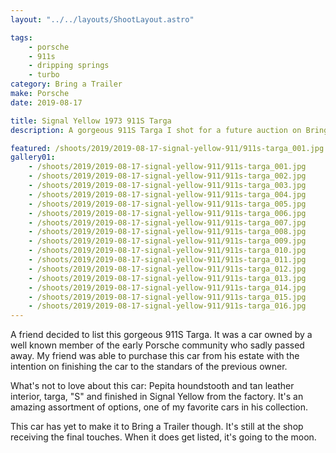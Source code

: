 ```yaml
---
layout: "../../layouts/ShootLayout.astro"

tags:
    - porsche
    - 911s
    - dripping springs
    - turbo
category: Bring a Trailer
make: Porsche
date: 2019-08-17

title: Signal Yellow 1973 911S Targa
description: A gorgeous 911S Targa I shot for a future auction on Bring a Trailer.

featured: /shoots/2019/2019-08-17-signal-yellow-911/911s-targa_001.jpg
gallery01:
    - /shoots/2019/2019-08-17-signal-yellow-911/911s-targa_001.jpg
    - /shoots/2019/2019-08-17-signal-yellow-911/911s-targa_002.jpg
    - /shoots/2019/2019-08-17-signal-yellow-911/911s-targa_003.jpg
    - /shoots/2019/2019-08-17-signal-yellow-911/911s-targa_004.jpg
    - /shoots/2019/2019-08-17-signal-yellow-911/911s-targa_005.jpg
    - /shoots/2019/2019-08-17-signal-yellow-911/911s-targa_006.jpg
    - /shoots/2019/2019-08-17-signal-yellow-911/911s-targa_007.jpg
    - /shoots/2019/2019-08-17-signal-yellow-911/911s-targa_008.jpg
    - /shoots/2019/2019-08-17-signal-yellow-911/911s-targa_009.jpg
    - /shoots/2019/2019-08-17-signal-yellow-911/911s-targa_010.jpg
    - /shoots/2019/2019-08-17-signal-yellow-911/911s-targa_011.jpg
    - /shoots/2019/2019-08-17-signal-yellow-911/911s-targa_012.jpg
    - /shoots/2019/2019-08-17-signal-yellow-911/911s-targa_013.jpg
    - /shoots/2019/2019-08-17-signal-yellow-911/911s-targa_014.jpg
    - /shoots/2019/2019-08-17-signal-yellow-911/911s-targa_015.jpg
    - /shoots/2019/2019-08-17-signal-yellow-911/911s-targa_016.jpg
---
```



A friend decided to list this gorgeous 911S Targa. It was a car owned by a well known member of the early Porsche community who sadly passed away. My friend was able to purchase this car from his estate with the intention on finishing the car to the standars of the previous owner.

What's not to love about this car: Pepita houndstooth and tan leather interior, targa, "S" and finished in Signal Yellow from the factory. It's an amazing assortment of options, one of my favorite cars in his collection.

This car has yet to make it to Bring a Trailer though. It's still at the shop receiving the final touches. When it does get listed, it's going to the moon.
